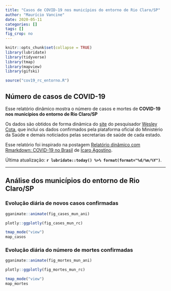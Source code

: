 ```yaml
---
title: "Casos de COVID-19 nos municípios do entorno de Rio Claro/SP"
author: "Maurício Vancine"
date: 2020-05-11
categories: []
tags: []
fig_crop: no
---
```


```r
knitr::opts_chunk$set(collapse = TRUE)
library(lubridate)
library(tidyverse)
library(tmap)
library(mapview)
library(gifski)
```

```r
source("cov19_rc_entorno.R")
```

## Número de casos de COVID-19
Esse relatório dinâmico mostra o número de casos e mortes de **COVID-19 nos municípios do entorno de Rio Claro/SP**

Os dados são obtidos de forma dinâmica do [site](https://labs.wesleycota.com/sarscov2/br/) do pesquisador [Wesley Cota](https://wesleycota.com/), que inclui os dados confirmados pela plataforma oficial do Ministério da Saúde e demais noticiados pelas secretarias de saúde de cada estado.

Esse relatório foi inspirado na postagem [Relatório dinâmico com Rmarkdown: COVID-19 no Brasil](https://icaroagostino.github.io/post/rmd-cov19/) de [Ícaro Agostino ](https://icaroagostino.github.io/blog/).

Última atualização: **`r lubridate::today() %>% format(format="%d/%m/%Y")`**.

---

## Análise dos municípios do entorno de Rio Claro/SP
### Evolução diária de novos casos confirmadas
```r
gganimate::animate(fig_cases_mun_ani)
```

```r
plotly::ggplotly(fig_cases_mun_rc)
```

```r
tmap_mode("view")
map_casos
```

### Evolução diária do número de mortes confirmadas
```r
gganimate::animate(fig_mortes_mun_ani)
```

```r
plotly::ggplotly(fig_mortes_mun_rc)
```

```r
tmap_mode("view")
map_mortes
```
